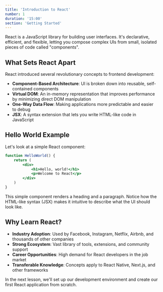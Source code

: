 ```yaml
---
title: 'Introduction to React'
number: 1
duration: '15:00'
section: 'Getting Started'
---
```


React is a JavaScript library for building user interfaces. It's declarative, efficient, and flexible, letting you compose complex UIs from small, isolated pieces of code called "components".

## What Sets React Apart

React introduced several revolutionary concepts to frontend development:

- **Component-Based Architecture**: UI is broken down into reusable, self-contained components
- **Virtual DOM**: An in-memory representation that improves performance by minimizing direct DOM manipulation
- **One-Way Data Flow**: Making applications more predictable and easier to debug
- **JSX**: A syntax extension that lets you write HTML-like code in JavaScript

## Hello World Example

Let's look at a simple React component:

```jsx
function HelloWorld() {
	return (
		<div>
			<h1>Hello, world!</h1>
			<p>Welcome to React</p>
		</div>
	)
}
```

This simple component renders a heading and a paragraph. Notice how the HTML-like syntax (JSX) makes it intuitive to describe what the UI should look like.

## Why Learn React?

- **Industry Adoption**: Used by Facebook, Instagram, Netflix, Airbnb, and thousands of other companies
- **Strong Ecosystem**: Vast library of tools, extensions, and community support
- **Career Opportunities**: High demand for React developers in the job market
- **Transferable Knowledge**: Concepts apply to React Native, Next.js, and other frameworks

In the next lesson, we'll set up our development environment and create our first React application from scratch.
